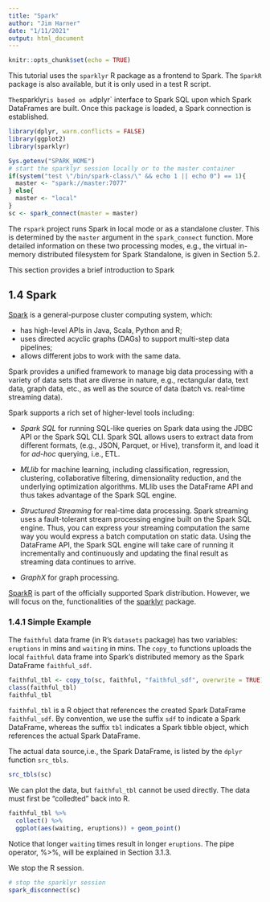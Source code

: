 ```yaml
---
title: "Spark"
author: "Jim Harner"
date: "1/11/2021"
output: html_document
---
```


```r
knitr::opts_chunk$set(echo = TRUE)
```

This tutorial uses the `sparklyr` R package as a frontend to Spark. The `SparkR` package is also available, but it is only used in a test R script.

`The`sparklyr` is based on a `dplyr` interface to Spark SQL upon which Spark DataFrames are built. Once this package is loaded, a Spark connection is established.

```r
library(dplyr, warn.conflicts = FALSE)
library(ggplot2)
library(sparklyr)

Sys.getenv("SPARK_HOME")
# start the sparklyr session locally or to the master container
if(system("test \"/bin/spark-class/\" && echo 1 || echo 0") == 1){
  master <- "spark://master:7077"
} else{
  master <- "local"
}
sc <- spark_connect(master = master)
```
The `rspark` project runs Spark in local mode or as a standalone cluster. This is determined by the `master` argument in the `spark_connect` function. More detailed information on these two processing modes, e.g., the virtual in-memory distributed filesystem for Spark Standalone, is given in Section 5.2.

This section provides a brief introduction to Spark

## 1.4 Spark

[Spark](http://spark.apache.org/docs/latest/programming-guide.html#overview) is a general-purpose cluster computing system, which:

* has high-level APIs in Java, Scala, Python and R;  
* uses directed acyclic graphs (DAGs) to support multi-step data pipelines;
* allows different jobs to work with the same data.

Spark provides a unified framework to manage big data processing with a variety of data sets that are diverse in nature, e.g., rectangular data, text data, graph data, etc., as well as the source of data (batch vs. real-time streaming data).

Spark supports a rich set of higher-level tools including:   

* *Spark SQL* for running SQL-like queries on Spark data using the JDBC API or the Spark SQL CLI. Spark SQL allows users to extract data from different formats, (e.g., JSON, Parquet, or Hive), transform it, and load it for *ad-hoc* querying, i.e., ETL.

* *MLlib* for machine learning, including classification, regression, clustering, collaborative filtering, dimensionality reduction, and the underlying optimization algorithms. MLlib uses the DataFrame API and thus takes advantage of the Spark SQL engine.

* *Structured Streaming* for real-time data processing. Spark streaming uses a fault-tolerant stream processing engine built on the Spark SQL engine. Thus, you can express your streaming computation the same way you would express a batch computation on static data. Using the DataFrame API, the Spark SQL engine will take care of running it incrementally and continuously and updating the final result as streaming data continues to arrive. 
  
* *GraphX* for graph processing.

[SparkR](https://spark.apache.org/docs/latest/sparkr.html) is part of the officially supported Spark distribution. However, we will focus on the, functionalities of the [sparklyr](https://spark.rstudio.com) package.

### 1.4.1 Simple Example

The `faithful` data frame (in R's `datasets` package) has two variables: `eruptions` in mins and `waiting` in mins. The `copy_to` functions uploads the local `faithful` data frame into Spark's distributed memory as the Spark DataFrame `faithful_sdf`.
```r
faithful_tbl <- copy_to(sc, faithful, "faithful_sdf", overwrite = TRUE)
class(faithful_tbl)
faithful_tbl
```

`faithful_tbl` is a R object that references the created Spark DataFrame `faithful_sdf`. By convention, we use the suffix `sdf` to indicate a Spark DataFrame, whereas the suffix `tbl` indicates a Spark tibble object, which references the actual Spark DataFrame. 

The actual data source,i.e., the Spark DataFrame, is listed by the `dplyr` function `src_tbls`.
```r
src_tbls(sc)
```

We can plot the data, but `faithful_tbl` cannot be used directly. The data must first be "colledted" back into R.
```r
faithful_tbl %>%
  collect() %>%
  ggplot(aes(waiting, eruptions)) + geom_point()
```
Notice that longer `waiting` times result in longer `eruptions`. The pipe operator, %>%, will be explained in Section 3.1.3. 

We stop the R session.
```r
# stop the sparklyr session
spark_disconnect(sc)
```


